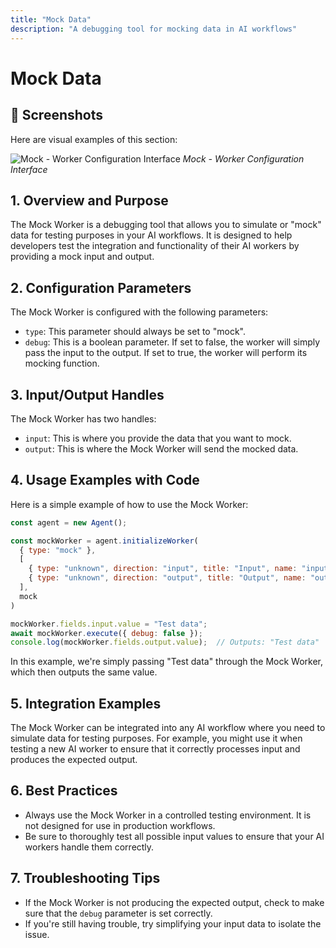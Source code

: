 ```yaml
---
title: "Mock Data"
description: "A debugging tool for mocking data in AI workflows"
---
```


# Mock Data

## 📸 Screenshots

Here are visual examples of this section:

![Mock - Worker Configuration Interface](/images/screenshots/workers/mock.png)
*Mock - Worker Configuration Interface*




## 1. Overview and Purpose

The Mock Worker is a debugging tool that allows you to simulate or "mock" data for testing purposes in your AI workflows. It is designed to help developers test the integration and functionality of their AI workers by providing a mock input and output.

## 2. Configuration Parameters

The Mock Worker is configured with the following parameters:

- `type`: This parameter should always be set to "mock".
- `debug`: This is a boolean parameter. If set to false, the worker will simply pass the input to the output. If set to true, the worker will perform its mocking function.

## 3. Input/Output Handles

The Mock Worker has two handles:

- `input`: This is where you provide the data that you want to mock.
- `output`: This is where the Mock Worker will send the mocked data.

## 4. Usage Examples with Code

Here is a simple example of how to use the Mock Worker:

```javascript
const agent = new Agent();

const mockWorker = agent.initializeWorker(
  { type: "mock" },
  [
    { type: "unknown", direction: "input", title: "Input", name: "input" },
    { type: "unknown", direction: "output", title: "Output", name: "output" },
  ],
  mock
)

mockWorker.fields.input.value = "Test data";
await mockWorker.execute({ debug: false });
console.log(mockWorker.fields.output.value);  // Outputs: "Test data"
```

In this example, we're simply passing "Test data" through the Mock Worker, which then outputs the same value.

## 5. Integration Examples

The Mock Worker can be integrated into any AI workflow where you need to simulate data for testing purposes. For example, you might use it when testing a new AI worker to ensure that it correctly processes input and produces the expected output.

## 6. Best Practices

- Always use the Mock Worker in a controlled testing environment. It is not designed for use in production workflows.
- Be sure to thoroughly test all possible input values to ensure that your AI workers handle them correctly.

## 7. Troubleshooting Tips

- If the Mock Worker is not producing the expected output, check to make sure that the `debug` parameter is set correctly.
- If you're still having trouble, try simplifying your input data to isolate the issue.